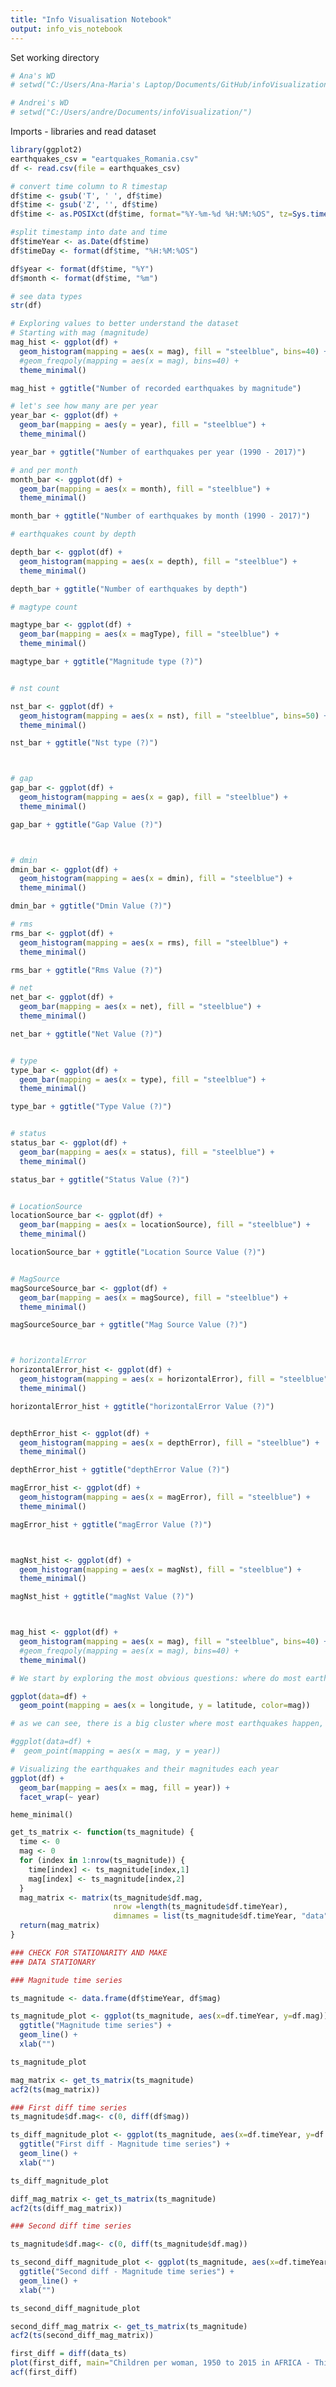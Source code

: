 ```yaml
---
title: "Info Visualisation Notebook"
output: info_vis_notebook
---
```


Set working directory

```r
# Ana's WD
# setwd("C:/Users/Ana-Maria's Laptop/Documents/GitHub/infoVisualization")

# Andrei's WD
# setwd("C:/Users/andre/Documents/infoVisualization/")
```

Imports - libraries and read dataset

```r
library(ggplot2)
earthquakes_csv = "eartquakes_Romania.csv"
df <- read.csv(file = earthquakes_csv)
```

```r
# convert time column to R timestap
df$time <- gsub('T', ' ', df$time)
df$time <- gsub('Z', '', df$time)
df$time <- as.POSIXct(df$time, format="%Y-%m-%d %H:%M:%OS", tz=Sys.timezone())

#split timestamp into date and time
df$timeYear <- as.Date(df$time)
df$timeDay <- format(df$time, "%H:%M:%OS")

df$year <- format(df$time, "%Y")
df$month <- format(df$time, "%m")
```

```r
# see data types
str(df)
```

```r
# Exploring values to better understand the dataset
# Starting with mag (magnitude)
mag_hist <- ggplot(df) + 
  geom_histogram(mapping = aes(x = mag), fill = "steelblue", bins=40) +
  #geom_freqpoly(mapping = aes(x = mag), bins=40) +
  theme_minimal()

mag_hist + ggtitle("Number of recorded earthquakes by magnitude")

# let's see how many are per year
year_bar <- ggplot(df) + 
  geom_bar(mapping = aes(y = year), fill = "steelblue") +
  theme_minimal()

year_bar + ggtitle("Number of earthquakes per year (1990 - 2017)")

# and per month
month_bar <- ggplot(df) + 
  geom_bar(mapping = aes(x = month), fill = "steelblue") +
  theme_minimal()

month_bar + ggtitle("Number of earthquakes by month (1990 - 2017)")

# earthquakes count by depth

depth_bar <- ggplot(df) + 
  geom_histogram(mapping = aes(x = depth), fill = "steelblue") +
  theme_minimal()

depth_bar + ggtitle("Number of earthquakes by depth")

# magtype count

magtype_bar <- ggplot(df) + 
  geom_bar(mapping = aes(x = magType), fill = "steelblue") +
  theme_minimal()

magtype_bar + ggtitle("Magnitude type (?)")


# nst count

nst_bar <- ggplot(df) + 
  geom_histogram(mapping = aes(x = nst), fill = "steelblue", bins=50) +
  theme_minimal()

nst_bar + ggtitle("Nst type (?)")



# gap
gap_bar <- ggplot(df) + 
  geom_histogram(mapping = aes(x = gap), fill = "steelblue") +
  theme_minimal()

gap_bar + ggtitle("Gap Value (?)")



# dmin
dmin_bar <- ggplot(df) + 
  geom_histogram(mapping = aes(x = dmin), fill = "steelblue") +
  theme_minimal()

dmin_bar + ggtitle("Dmin Value (?)")

# rms
rms_bar <- ggplot(df) + 
  geom_histogram(mapping = aes(x = rms), fill = "steelblue") +
  theme_minimal()

rms_bar + ggtitle("Rms Value (?)")

# net
net_bar <- ggplot(df) + 
  geom_bar(mapping = aes(x = net), fill = "steelblue") +
  theme_minimal()

net_bar + ggtitle("Net Value (?)")


# type
type_bar <- ggplot(df) + 
  geom_bar(mapping = aes(x = type), fill = "steelblue") +
  theme_minimal()

type_bar + ggtitle("Type Value (?)")


# status
status_bar <- ggplot(df) + 
  geom_bar(mapping = aes(x = status), fill = "steelblue") +
  theme_minimal()

status_bar + ggtitle("Status Value (?)")


# LocationSource
locationSource_bar <- ggplot(df) + 
  geom_bar(mapping = aes(x = locationSource), fill = "steelblue") +
  theme_minimal()

locationSource_bar + ggtitle("Location Source Value (?)")


# MagSource
magSourceSource_bar <- ggplot(df) + 
  geom_bar(mapping = aes(x = magSource), fill = "steelblue") +
  theme_minimal()

magSourceSource_bar + ggtitle("Mag Source Value (?)")



# horizontalError
horizontalError_hist <- ggplot(df) + 
  geom_histogram(mapping = aes(x = horizontalError), fill = "steelblue") +
  theme_minimal()

horizontalError_hist + ggtitle("horizontalError Value (?)")


depthError_hist <- ggplot(df) + 
  geom_histogram(mapping = aes(x = depthError), fill = "steelblue") +
  theme_minimal()

depthError_hist + ggtitle("depthError Value (?)")

magError_hist <- ggplot(df) + 
  geom_histogram(mapping = aes(x = magError), fill = "steelblue") +
  theme_minimal()

magError_hist + ggtitle("magError Value (?)")



magNst_hist <- ggplot(df) + 
  geom_histogram(mapping = aes(x = magNst), fill = "steelblue") +
  theme_minimal()

magNst_hist + ggtitle("magNst Value (?)")



mag_hist <- ggplot(df) + 
  geom_histogram(mapping = aes(x = mag), fill = "steelblue", bins=40) +
  #geom_freqpoly(mapping = aes(x = mag), bins=40) +
  theme_minimal()


```

```r
# We start by exploring the most obvious questions: where do most earthquakes happen, including their magnitude as well

ggplot(data=df) +
  geom_point(mapping = aes(x = longitude, y = latitude, color=mag))

# as we can see, there is a big cluster where most earthquakes happen, with a smaller cluster that is noticeable, followed by sparsely distributed cases

#ggplot(data=df) +
#  geom_point(mapping = aes(x = mag, y = year))
```

```r
# Visualizing the earthquakes and their magnitudes each year 
ggplot(df) +
  geom_bar(mapping = aes(x = mag, fill = year)) +
  facet_wrap(~ year)

```

`heme_minimal()`

```r
get_ts_matrix <- function(ts_magnitude) {
  time <- 0
  mag <- 0
  for (index in 1:nrow(ts_magnitude)) {
    time[index] <- ts_magnitude[index,1]
    mag[index] <- ts_magnitude[index,2]
  }
  mag_matrix <- matrix(ts_magnitude$df.mag, 
                       nrow =length(ts_magnitude$df.timeYear),
                       dimnames = list(ts_magnitude$df.timeYear, "data"))
  return(mag_matrix)
}
```

```r
### CHECK FOR STATIONARITY AND MAKE 
### DATA STATIONARY

### Magnitude time series

ts_magnitude <- data.frame(df$timeYear, df$mag)

ts_magnitude_plot <- ggplot(ts_magnitude, aes(x=df.timeYear, y=df.mag)) +
  ggtitle("Magnitude time series") +
  geom_line() + 
  xlab("")

ts_magnitude_plot

mag_matrix <- get_ts_matrix(ts_magnitude)
acf2(ts(mag_matrix))

### First diff time series
ts_magnitude$df.mag<- c(0, diff(df$mag))

ts_diff_magnitude_plot <- ggplot(ts_magnitude, aes(x=df.timeYear, y=df.mag)) +
  ggtitle("First diff - Magnitude time series") +
  geom_line() + 
  xlab("")

ts_diff_magnitude_plot

diff_mag_matrix <- get_ts_matrix(ts_magnitude)
acf2(ts(diff_mag_matrix))

### Second diff time series

ts_magnitude$df.mag<- c(0, diff(ts_magnitude$df.mag))

ts_second_diff_magnitude_plot <- ggplot(ts_magnitude, aes(x=df.timeYear, y=df.mag)) +
  ggtitle("Second diff - Magnitude time series") +
  geom_line() + 
  xlab("")

ts_second_diff_magnitude_plot

second_diff_mag_matrix <- get_ts_matrix(ts_magnitude)
acf2(ts(second_diff_mag_matrix))

```


```r

first_diff = diff(data_ts)
plot(first_diff, main="Children per woman, 1950 to 2015 in AFRICA - Third differencing")
acf(first_diff)
```


```r

```